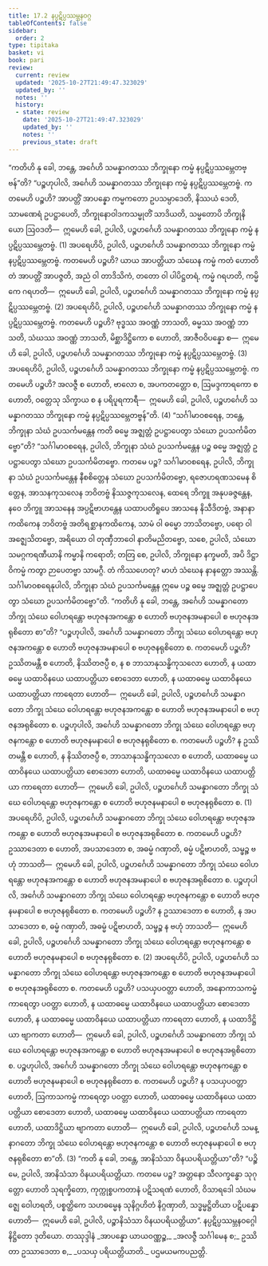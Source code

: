 ```yaml
---
title: 17.2 နပ္ပဋိပ္ပဿမ္ဘနဝဂ္ဂ
tableOfContents: false
sidebar:
  order: 2
type: tipitaka
basket: vi
book: pari
review:
  current: review
  updated: '2025-10-27T21:49:47.323029'
  updated_by: ''
  notes: ''
  history:
  - state: review
    date: '2025-10-27T21:49:47.323029'
    updated_by: ''
    notes: ''
    previous_state: draft
---
```



<ReviewStatus review={frontmatter.review} showDetails={true} />

<HypothesisAnnotation frontmatter={frontmatter} />

<DynamicBreadcrumb />

<Division number="420" book="pari" e="ch" v="5" p="317">

<Paragraph number="1960" book="pari">
“ကတိဟိ နု ခေါ, ဘန္တေ, အင်္ဂေဟိ သမန္နာဂတဿ ဘိက္ခုနော ကမ္မံ နပ္ပဋိပ္ပဿမ္ဘေတဗ္ဗန်”တိ?
</Paragraph>

<Paragraph number="1961" book="pari">
“ပဉ္စဟုပါလိ, အင်္ဂေဟိ သမန္နာဂတဿ ဘိက္ခုနော ကမ္မံ နပ္ပဋိပ္ပဿမ္ဘေတဗ္ဗံ. ကတမေဟိ ပဉ္စဟိ? အာပတ္တိံ အာပန္နော ကမ္မကတော ဥပသမ္ပာဒေတိ, နိဿယံ ဒေတိ, သာမဏေရံ ဥပဋ္ဌာပေတိ, ဘိက္ခုနောဝါဒကသမ္မုတိံ သာဒိယတိ, သမ္မတောပိ ဘိက္ခုနိယော ဩဝဒတိ—  ဣမေဟိ ခေါ, ဥပါလိ, ပဉ္စဟင်္ဂေဟိ သမန္နာဂတဿ ဘိက္ခုနော ကမ္မံ နပ္ပဋိပ္ပဿမ္ဘေတဗ္ဗံ. (1)
</Paragraph>

<Paragraph number="1962" book="pari">
အပရေဟိပိ, ဥပါလိ, ပဉ္စဟင်္ဂေဟိ သမန္နာဂတဿ ဘိက္ခုနော ကမ္မံ နပ္ပဋိပ္ပဿမ္ဘေတဗ္ဗံ. ကတမေဟိ ပဉ္စဟိ? ယာယ အာပတ္တိယာ သံဃေန ကမ္မံ ကတံ ဟောတိ တံ အာပတ္တိံ အာပဇ္ဇတိ, အညံ ဝါ တာဒိသိကံ, တတော ဝါ ပါပိဋ္ဌတရံ, ကမ္မံ ဂရဟတိ, ကမ္မိကေ ဂရဟတိ—  ဣမေဟိ ခေါ, ဥပါလိ, ပဉ္စဟင်္ဂေဟိ သမန္နာဂတဿ ဘိက္ခုနော ကမ္မံ နပ္ပဋိပ္ပဿမ္ဘေတဗ္ဗံ. (2)
</Paragraph>

<Paragraph number="1963" book="pari">
အပရေဟိပိ, ဥပါလိ, ပဉ္စဟင်္ဂေဟိ သမန္နာဂတဿ ဘိက္ခုနော ကမ္မံ နပ္ပဋိပ္ပဿမ္ဘေတဗ္ဗံ. ကတမေဟိ ပဉ္စဟိ? ဗုဒ္ဓဿ အဝဏ္ဏံ ဘာသတိ, ဓမ္မဿ အဝဏ္ဏံ ဘာသတိ, သံဃဿ အဝဏ္ဏံ ဘာသတိ, မိစ္ဆာဒိဋ္ဌိကော စ ဟောတိ, အာဇီဝဝိပန္နော စ—  ဣမေဟိ ခေါ, ဥပါလိ, ပဉ္စဟင်္ဂေဟိ သမန္နာဂတဿ ဘိက္ခုနော ကမ္မံ နပ္ပဋိပ္ပဿမ္ဘေတဗ္ဗံ. (3)
</Paragraph>

<Paragraph number="1964" book="pari">
အပရေဟိပိ, ဥပါလိ, ပဉ္စဟင်္ဂေဟိ သမန္နာဂတဿ ဘိက္ခုနော ကမ္မံ နပ္ပဋိပ္ပဿမ္ဘေတဗ္ဗံ. ကတမေဟိ ပဉ္စဟိ? အလဇ္ဇီ စ ဟောတိ, ဗာလော စ, အပကတတ္တော စ, ဩမဒ္ဒကာရကော စ ဟောတိ, ဝတ္တေသု သိက္ခာယ စ န ပရိပူရကာရီ—  ဣမေဟိ ခေါ, ဥပါလိ, ပဉ္စဟင်္ဂေဟိ သမန္နာဂတဿ ဘိက္ခုနော ကမ္မံ နပ္ပဋိပ္ပဿမ္ဘေတဗ္ဗန်”တိ. (4)
</Paragraph>

</Division>
<Division number="421" book="pari" e="ch" v="5" p="318">

<Paragraph number="1965" book="pari">
“သင်္ဂါမာဝစရေန, ဘန္တေ, ဘိက္ခုနာ သံဃံ ဥပသင်္ကမန္တေန ကတိ ဓမ္မေ အဇ္ဈတ္တံ ဥပဋ္ဌာပေတွာ သံဃော ဥပသင်္ကမိတဗ္ဗော”တိ?
</Paragraph>

<Paragraph number="1966" book="pari">
“သင်္ဂါမာဝစရေန, ဥပါလိ, ဘိက္ခုနာ သံဃံ ဥပသင်္ကမန္တေန ပဉ္စ ဓမ္မေ အဇ္ဈတ္တံ ဥပဋ္ဌာပေတွာ သံဃော ဥပသင်္ကမိတဗ္ဗော. ကတမေ ပဉ္စ? သင်္ဂါမာဝစရေန, ဥပါလိ, ဘိက္ခုနာ သံဃံ ဥပသင်္ကမန္တေန နီစစိတ္တေန သံဃော ဥပသင်္ကမိတဗ္ဗော, ရဇောဟရဏသမေန စိတ္တေန, အာသနကုသလေန ဘဝိတဗ္ဗံ နိဿဇ္ဇကုသလေန, ထေရေ ဘိက္ခူ အနုပခဇ္ဇန္တေန, နဝေ ဘိက္ခူ အာသနေန အပ္ပဋိဗာဟန္တေန ယထာပတိရူပေ အာသနေ နိသီဒိတဗ္ဗံ, အနာနာကထိကေန ဘဝိတဗ္ဗံ အတိရစ္ဆာနကထိကေန, သာမံ ဝါ ဓမ္မော ဘာသိတဗ္ဗော, ပရော ဝါ အဇ္ဈေသိတဗ္ဗော, အရိယော ဝါ တုဏှီဘာဝေါ နာတိမညိတဗ္ဗော, သစေ, ဥပါလိ, သံဃော သမဂ္ဂကရဏီယာနိ ကမ္မာနိ ကရောတိ; တတြ စေ, ဥပါလိ, ဘိက္ခုနော နက္ခမတိ, အပိ ဒိဋ္ဌာဝိကမ္မံ ကတွာ ဉာပေတဗ္ဗာ သာမဂ္ဂီ. တံ ကိဿဟေတု? မာဟံ သံဃေန နာနတ္တော အဿန္တိ. သင်္ဂါမာဝစရေနုပါလိ, ဘိက္ခုနာ သံဃံ ဥပသင်္ကမန္တေန ဣမေ ပဉ္စ ဓမ္မေ အဇ္ဈတ္တံ ဥပဋ္ဌာပေတွာ သံဃော ဥပသင်္ကမိတဗ္ဗော”တိ.
</Paragraph>

</Division>
<Division number="422" book="pari" e="ch" v="5" p="318">

<Paragraph number="1967" book="pari">
“ကတိဟိ နု ခေါ, ဘန္တေ, အင်္ဂေဟိ သမန္နာဂတော ဘိက္ခု သံဃေ ဝေါဟရန္တော ဗဟုဇနအကန္တော စ ဟောတိ ဗဟုဇနအမနာပေါ စ ဗဟုဇနအရုစိတော စာ”တိ?
</Paragraph>

<Paragraph number="1968" book="pari">
“ပဉ္စဟုပါလိ, အင်္ဂေဟိ သမန္နာဂတော ဘိက္ခု သံဃေ ဝေါဟရန္တော ဗဟုဇနအကန္တော စ ဟောတိ ဗဟုဇနအမနာပေါ စ ဗဟုဇနရုစိတော စ. ကတမေဟိ ပဉ္စဟိ? ဥဿိတမန္တီ စ ဟောတိ, နိဿိတဇပ္ပီ စ, န စ ဘာသာနုသန္ဓိကုသလော ဟောတိ, န ယထာဓမ္မေ ယထာဝိနယေ ယထာပတ္တိယာ စောဒေတာ ဟောတိ, န ယထာဓမ္မေ ယထာဝိနယေ ယထာပတ္တိယာ ကာရေတာ ဟောတိ—  ဣမေဟိ ခေါ, ဥပါလိ, ပဉ္စဟင်္ဂေဟိ သမန္နာဂတော ဘိက္ခု သံဃေ ဝေါဟရန္တော ဗဟုဇနအကန္တော စ ဟောတိ ဗဟုဇနအမနာပေါ စ ဗဟုဇနအရုစိတော စ. ပဉ္စဟုပါလိ, အင်္ဂေဟိ သမန္နာဂတော ဘိက္ခု သံဃေ ဝေါဟရန္တော ဗဟုဇနကန္တော စ ဟောတိ ဗဟုဇနမနာပေါ စ ဗဟုဇနရုစိတော စ. ကတမေဟိ ပဉ္စဟိ? န ဥဿိတမန္တီ စ ဟောတိ, န နိဿိတဇပ္ပီ စ, ဘာသာနုသန္ဓိကုသလော စ ဟောတိ, ယထာဓမ္မေ ယထာဝိနယေ ယထာပတ္တိယာ စောဒေတာ ဟောတိ, ယထာဓမ္မေ ယထာဝိနယေ ယထာပတ္တိယာ ကာရေတာ ဟောတိ—  ဣမေဟိ ခေါ, ဥပါလိ, ပဉ္စဟင်္ဂေဟိ သမန္နာဂတော ဘိက္ခု သံဃေ ဝေါဟရန္တော ဗဟုဇနကန္တော စ ဟောတိ ဗဟုဇနမနာပေါ စ ဗဟုဇနရုစိတော စ. (1)
</Paragraph>

<Paragraph number="1969" book="pari">
အပရေဟိပိ, ဥပါလိ, ပဉ္စဟင်္ဂေဟိ သမန္နာဂတော ဘိက္ခု သံဃေ ဝေါဟရန္တော ဗဟုဇနအကန္တော စ ဟောတိ ဗဟုဇနအမနာပေါ စ ဗဟုဇနအရုစိတော စ. ကတမေဟိ ပဉ္စဟိ? ဥဿာဒေတာ စ ဟောတိ, အပသာဒေတာ စ, အဓမ္မံ ဂဏှာတိ, ဓမ္မံ ပဋိဗာဟတိ, သမ္ဖဉ္စ ဗဟုံ ဘာသတိ—  ဣမေဟိ ခေါ, ဥပါလိ, ပဉ္စဟင်္ဂေဟိ သမန္နာဂတော ဘိက္ခု သံဃေ ဝေါဟရန္တော ဗဟုဇနအကန္တော စ ဟောတိ ဗဟုဇနအမနာပေါ စ ဗဟုဇနအရုစိတော စ. ပဉ္စဟုပါလိ, အင်္ဂေဟိ သမန္နာဂတော ဘိက္ခု သံဃေ ဝေါဟရန္တော ဗဟုဇနကန္တော စ ဟောတိ ဗဟုဇနမနာပေါ စ ဗဟုဇနရုစိတော စ. ကတမေဟိ ပဉ္စဟိ? န ဥဿာဒေတာ စ ဟောတိ, န အပသာဒေတာ စ, ဓမ္မံ ဂဏှာတိ, အဓမ္မံ ပဋိဗာဟတိ, သမ္ဖဉ္စ န ဗဟုံ ဘာသတိ—  ဣမေဟိ ခေါ, ဥပါလိ, ပဉ္စဟင်္ဂေဟိ သမန္နာဂတော ဘိက္ခု သံဃေ ဝေါဟရန္တော ဗဟုဇနကန္တော စ ဟောတိ ဗဟုဇနမနာပေါ စ ဗဟုဇနရုစိတော စ. (2)
</Paragraph>

<Paragraph number="1970" book="pari">
အပရေဟိပိ, ဥပါလိ, ပဉ္စဟင်္ဂေဟိ သမန္နာဂတော ဘိက္ခု သံဃေ ဝေါဟရန္တော ဗဟုဇနအကန္တော စ ဟောတိ ဗဟုဇနအမနာပေါ စ ဗဟုဇနအရုစိတော စ. ကတမေဟိ ပဉ္စဟိ? ပသယှပဝတ္တာ ဟောတိ, အနောကာသကမ္မံ ကာရေတွာ ပဝတ္တာ ဟောတိ, န ယထာဓမ္မေ ယထာဝိနယေ ယထာပတ္တိယာ စောဒေတာ ဟောတိ, န ယထာဓမ္မေ ယထာဝိနယေ ယထာပတ္တိယာ ကာရေတာ ဟောတိ, န ယထာဒိဋ္ဌိယာ ဗျာကတာ ဟောတိ—  ဣမေဟိ ခေါ, ဥပါလိ, ပဉ္စဟင်္ဂေဟိ သမန္နာဂတော ဘိက္ခု သံဃေ ဝေါဟရန္တော ဗဟုဇနအကန္တော စ ဟောတိ ဗဟုဇနအမနာပေါ စ ဗဟုဇနအရုစိတော စ. ပဉ္စဟုပါလိ, အင်္ဂေဟိ သမန္နာဂတော ဘိက္ခု သံဃေ ဝေါဟရန္တော ဗဟုဇနကန္တော စ ဟောတိ ဗဟုဇနမနာပေါ စ ဗဟုဇနရုစိတော စ. ကတမေဟိ ပဉ္စဟိ? န ပသယှပဝတ္တာ ဟောတိ, ဩကာသကမ္မံ ကာရေတွာ ပဝတ္တာ ဟောတိ, ယထာဓမ္မေ ယထာဝိနယေ ယထာပတ္တိယာ စောဒေတာ ဟောတိ, ယထာဓမ္မေ ယထာဝိနယေ ယထာပတ္တိယာ ကာရေတာ ဟောတိ, ယထာဒိဋ္ဌိယာ ဗျာကတာ ဟောတိ—  ဣမေဟိ ခေါ, ဥပါလိ, ပဉ္စဟင်္ဂေဟိ သမန္နာဂတော ဘိက္ခု သံဃေ ဝေါဟရန္တော ဗဟုဇနကန္တော စ ဟောတိ ဗဟုဇနမနာပေါ စ ဗဟုဇနရုစိတော စာ”တိ. (3)
</Paragraph>

</Division>
<Division number="423" book="pari" e="ch" v="5" p="320">

<Paragraph number="1971" book="pari">
“ကတိ နု ခေါ, ဘန္တေ, အာနိသံသာ ဝိနယပရိယတ္တိယာ”တိ?
</Paragraph>

<Paragraph number="1972" book="pari">
“ပဉ္စိမေ, ဥပါလိ, အာနိသံသာ ဝိနယပရိယတ္တိယာ. ကတမေ ပဉ္စ? အတ္တနော သီလက္ခန္ဓော သုဂုတ္တော ဟောတိ သုရက္ခိတော, ကုက္ကုစ္စပကတာနံ ပဋိသရဏံ ဟောတိ, ဝိသာရဒေါ သံဃမဇ္ဈေ ဝေါဟရတိ, ပစ္စတ္ထိကေ သဟဓမ္မေန သုနိဂ္ဂဟိတံ နိဂ္ဂဏှာတိ, သဒ္ဓမ္မဋ္ဌိတိယာ ပဋိပန္နော ဟောတိ—  ဣမေဟိ ခေါ, ဥပါလိ, ပဉ္စာနိသံသာ ဝိနယပရိယတ္တိယာ”.

</Paragraph>
</Division>

<Paragraph number="1973" type="center" book="pari">
နပ္ပဋိပ္ပဿမ္ဘနဝဂ္ဂေါ နိဋ္ဌိတော ဒုတိယော.



</Paragraph>

<Paragraph number="1974" type="center" book="pari">
တဿုဒ္ဒါနံ


</Paragraph>

<Paragraph number="1975" type="verses" book="pari">
_အာပန္နော ယာယဝဏ္ဏဉ္စ,_  
_အလဇ္ဇီ သင်္ဂါမေန စ;_  
ဥဿိတာ ဥဿာဒေတာ စ,_  
_ပသယှ ပရိယတ္တိယာတိ._  


</Paragraph>

<Paragraph number="1976" type="center" book="pari">
ပဌမယမကပညတ္တိ.
</Paragraph>